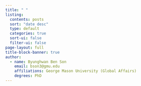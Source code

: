 ```yaml
---
title: " "
listing:
  contents: posts
  sort: "date desc"
  type: default
  categories: true
  sort-ui: false
  filter-ui: false
page-layout: full
title-block-banner: true
author: 
  - name: Byunghwan Ben Son
    email: bson3@gmu.edu
    affiliations: George Mason University (Global Affairs)
    degrees: PhD
---
```



